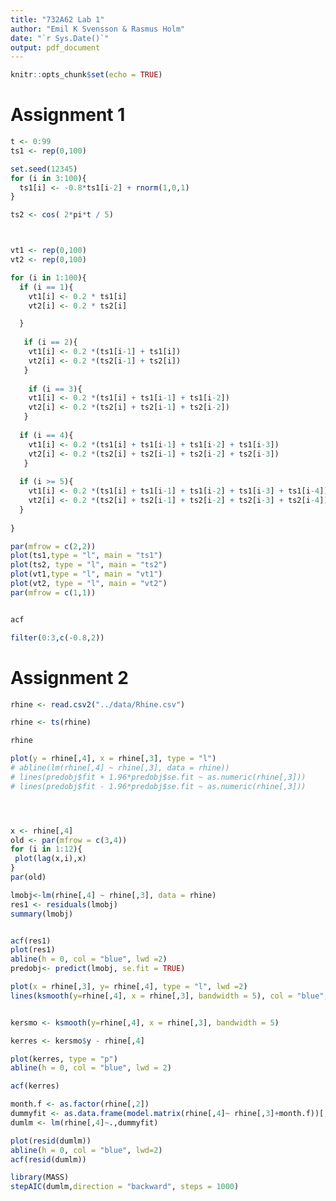 ```yaml
---
title: "732A62 Lab 1"
author: "Emil K Svensson & Rasmus Holm"
date: "`r Sys.Date()`"
output: pdf_document
---
```


```r
knitr::opts_chunk$set(echo = TRUE)
```

# Assignment 1 

```r

t <- 0:99 
ts1 <- rep(0,100)

set.seed(12345)
for (i in 3:100){ 
  ts1[i] <- -0.8*ts1[i-2] + rnorm(1,0,1) 
}

ts2 <- cos( 2*pi*t / 5)



vt1 <- rep(0,100)
vt2 <- rep(0,100)

for (i in 1:100){
  if (i == 1){
    vt1[i] <- 0.2 * ts1[i]
    vt2[i] <- 0.2 * ts2[i]

  }
  
   if (i == 2){
    vt1[i] <- 0.2 *(ts1[i-1] + ts1[i])
    vt2[i] <- 0.2 *(ts2[i-1] + ts2[i])
   }
  
    if (i == 3){
    vt1[i] <- 0.2 *(ts1[i] + ts1[i-1] + ts1[i-2])
    vt2[i] <- 0.2 *(ts2[i] + ts2[i-1] + ts2[i-2])
   }
  
  if (i == 4){
    vt1[i] <- 0.2 *(ts1[i] + ts1[i-1] + ts1[i-2] + ts1[i-3])
    vt2[i] <- 0.2 *(ts2[i] + ts2[i-1] + ts2[i-2] + ts2[i-3])
   }
  
  if (i >= 5){
    vt1[i] <- 0.2 *(ts1[i] + ts1[i-1] + ts1[i-2] + ts1[i-3] + ts1[i-4])
    vt2[i] <- 0.2 *(ts2[i] + ts2[i-1] + ts2[i-2] + ts2[i-3] + ts2[i-4])
  }
  
}

par(mfrow = c(2,2))
plot(ts1,type = "l", main = "ts1")
plot(ts2, type = "l", main = "ts2")
plot(vt1,type = "l", main = "vt1")
plot(vt2, type = "l", main = "vt2")
par(mfrow = c(1,1))


acf

filter(0:3,c(-0.8,2))
```


# Assignment 2

```r
rhine <- read.csv2("../data/Rhine.csv")

rhine <- ts(rhine)

rhine

plot(y = rhine[,4], x = rhine[,3], type = "l")
# abline(lm(rhine[,4] ~ rhine[,3], data = rhine))
# lines(predobj$fit + 1.96*predobj$se.fit ~ as.numeric(rhine[,3]))
# lines(predobj$fit - 1.96*predobj$se.fit ~ as.numeric(rhine[,3]))




x <- rhine[,4]
old <- par(mfrow = c(3,4))
for (i in 1:12){ 
 plot(lag(x,i),x)
}
par(old)
```


```r
lmobj<-lm(rhine[,4] ~ rhine[,3], data = rhine)
res1 <- residuals(lmobj)
summary(lmobj)


acf(res1)
plot(res1)
abline(h = 0, col = "blue", lwd =2)
predobj<- predict(lmobj, se.fit = TRUE)
```


```r
plot(x = rhine[,3], y= rhine[,4], type = "l", lwd =2)
lines(ksmooth(y=rhine[,4], x = rhine[,3], bandwidth = 5), col = "blue", lwd = 2.25, lty =2)


kersmo <- ksmooth(y=rhine[,4], x = rhine[,3], bandwidth = 5)

kerres <- kersmo$y - rhine[,4]

plot(kerres, type = "p")
abline(h = 0, col = "blue", lwd = 2)

acf(kerres)


```


```r

month.f <- as.factor(rhine[,2])
dummyfit <- as.data.frame(model.matrix(rhine[,4]~ rhine[,3]+month.f))[,-1]
dumlm <- lm(rhine[,4]~.,dummyfit)

plot(resid(dumlm))
abline(h = 0, col = "blue", lwd=2)
acf(resid(dumlm))

```

```r
library(MASS)
stepAIC(dumlm,direction = "backward", steps = 1000)
```

